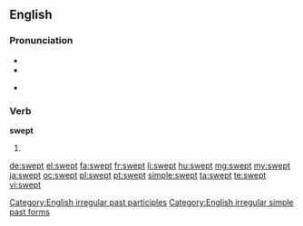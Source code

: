 ==English==

===Pronunciation===
* {{IPA|/ˈswɛpt/}}
* {{audio|en-us-swept.ogg|Audio (US)|lang=en}}

* {{rhymes|ɛpt}}

===Verb===
'''swept'''

# {{en-past of|sweep}}

[[Category:English irregular past participles]]
[[Category:English irregular simple past forms]]

[[de:swept]]
[[el:swept]]
[[fa:swept]]
[[fr:swept]]
[[li:swept]]
[[hu:swept]]
[[mg:swept]]
[[my:swept]]
[[ja:swept]]
[[oc:swept]]
[[pl:swept]]
[[pt:swept]]
[[simple:swept]]
[[ta:swept]]
[[te:swept]]
[[vi:swept]]